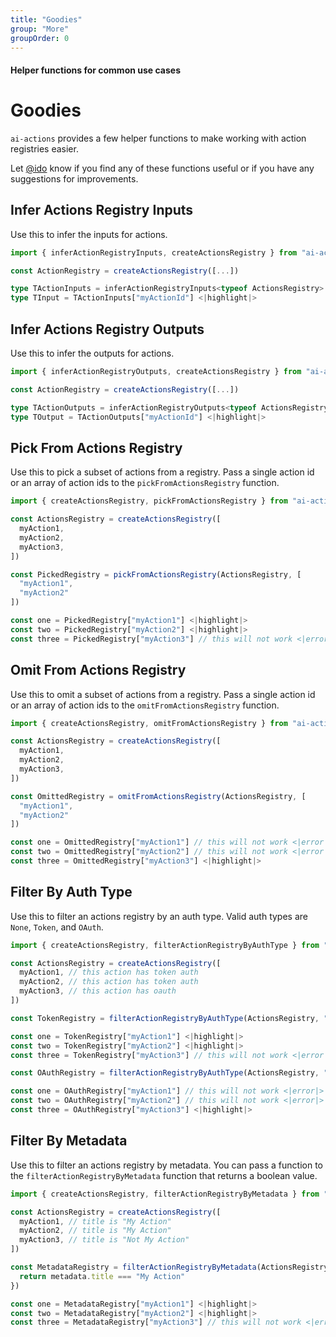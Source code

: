 ```yaml
---
title: "Goodies"
group: "More"
groupOrder: 0
---
```


#### Helper functions for common use cases

# Goodies

`ai-actions` provides a few helper functions to make working with action registries easier. 

Let [@ido](https://twitter.com/ido_pesok) know if you find any of these functions useful or if you have any suggestions for improvements.

## Infer Actions Registry Inputs

Use this to infer the inputs for actions.

```typescript:index.ts
import { inferActionRegistryInputs, createActionsRegistry } from "ai-actions"

const ActionRegistry = createActionsRegistry([...])

type TActionInputs = inferActionRegistryInputs<typeof ActionsRegistry> <|highlight|>
type TInput = TActionInputs["myActionId"] <|highlight|>
```

## Infer Actions Registry Outputs

Use this to infer the outputs for actions.

```typescript:index.ts
import { inferActionRegistryOutputs, createActionsRegistry } from "ai-actions"

const ActionRegistry = createActionsRegistry([...])

type TActionOutputs = inferActionRegistryOutputs<typeof ActionsRegistry> <|highlight|>
type TOutput = TActionOutputs["myActionId"] <|highlight|>
```

## Pick From Actions Registry

Use this to pick a subset of actions from a registry. Pass a single action id or an array of action ids to the `pickFromActionsRegistry` function.

```typescript:index.ts
import { createActionsRegistry, pickFromActionsRegistry } from "ai-actions"

const ActionsRegistry = createActionsRegistry([
  myAction1,
  myAction2,
  myAction3,
])

const PickedRegistry = pickFromActionsRegistry(ActionsRegistry, [
  "myAction1",
  "myAction2"
])

const one = PickedRegistry["myAction1"] <|highlight|>
const two = PickedRegistry["myAction2"] <|highlight|>
const three = PickedRegistry["myAction3"] // this will not work <|error|>
```

## Omit From Actions Registry

Use this to omit a subset of actions from a registry. Pass a single action id or an array of action ids to the `omitFromActionsRegistry` function.

```typescript:index.ts
import { createActionsRegistry, omitFromActionsRegistry } from "ai-actions"

const ActionsRegistry = createActionsRegistry([
  myAction1,
  myAction2,
  myAction3,
])

const OmittedRegistry = omitFromActionsRegistry(ActionsRegistry, [
  "myAction1",
  "myAction2"
])

const one = OmittedRegistry["myAction1"] // this will not work <|error|>
const two = OmittedRegistry["myAction2"] // this will not work <|error|>
const three = OmittedRegistry["myAction3"] <|highlight|>
```

## Filter By Auth Type

Use this to filter an actions registry by an auth type. Valid auth types are `None`, `Token`, and `OAuth`.

```typescript:index.ts
import { createActionsRegistry, filterActionRegistryByAuthType } from "ai-actions"

const ActionsRegistry = createActionsRegistry([
  myAction1, // this action has token auth
  myAction2, // this action has token auth
  myAction3, // this action has oauth
])

const TokenRegistry = filterActionRegistryByAuthType(ActionsRegistry, "Token")

const one = TokenRegistry["myAction1"] <|highlight|>
const two = TokenRegistry["myAction2"] <|highlight|>
const three = TokenRegistry["myAction3"] // this will not work <|error|>

const OAuthRegistry = filterActionRegistryByAuthType(ActionsRegistry, "OAuth")

const one = OAuthRegistry["myAction1"] // this will not work <|error|>
const two = OAuthRegistry["myAction2"] // this will not work <|error|>
const three = OAuthRegistry["myAction3"] <|highlight|>
```

## Filter By Metadata

Use this to filter an actions registry by metadata. You can pass a function to the `filterActionRegistryByMetadata` function that returns a boolean value.

```typescript:index.ts
import { createActionsRegistry, filterActionRegistryByMetadata } from "ai-actions"

const ActionsRegistry = createActionsRegistry([
  myAction1, // title is "My Action"
  myAction2, // title is "My Action"
  myAction3, // title is "Not My Action"
])

const MetadataRegistry = filterActionRegistryByMetadata(ActionsRegistry, (metadata) => {
  return metadata.title === "My Action"
})

const one = MetadataRegistry["myAction1"] <|highlight|>
const two = MetadataRegistry["myAction2"] <|highlight|>
const three = MetadataRegistry["myAction3"] // this will not work <|error|>
```


